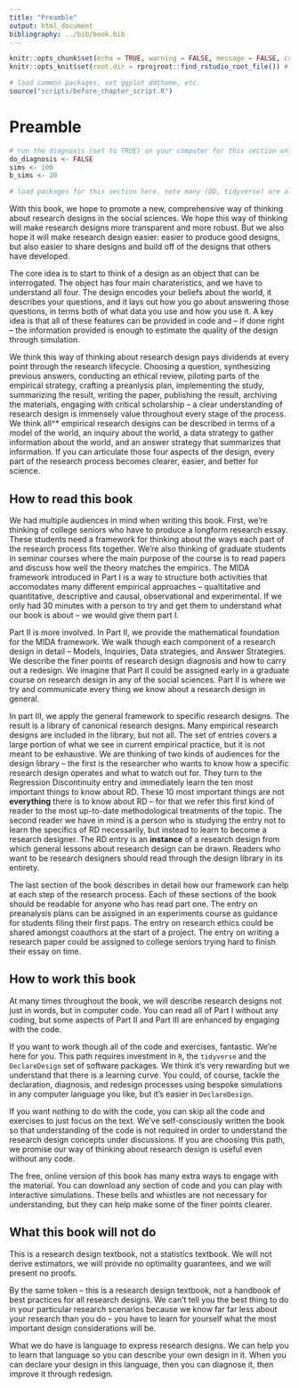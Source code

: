 ```yaml
---
title: "Preamble"
output: html_document
bibliography: ../bib/book.bib 
---
```


<!-- note do_bookdown is set in index.rmd, so we know if you're running just this .Rmd or compiling the book-->
```r
knitr::opts_chunk$set(echo = TRUE, warning = FALSE, message = FALSE, cache = FALSE)
knitr::opts_knit$set(root.dir = rprojroot::find_rstudio_root_file()) # files are all relative to RStudio project home
```

```r
# load common packages, set ggplot ddtheme, etc.
source("scripts/before_chapter_script.R")
```

<!-- start post here, do not edit above -->

# Preamble

<!-- make sure to rename the section title below -->

```r
# run the diagnosis (set to TRUE) on your computer for this section only before pushing to Github. no diagnosis will ever take place on github.
do_diagnosis <- FALSE
sims <- 100
b_sims <- 20
```

```r
# load packages for this section here. note many (DD, tidyverse) are already available, see scripts/package-list.R
```

<!-- How to use this book -->
<!-- Using code snippets (copy paste, download, etc.) -->

With this book, we hope to promote a new, comprehensive way of thinking about research designs in the social sciences. We hope this way of thinking will make research designs more transparent and more robust. But we also hope it will make research design easier: easier to produce good designs, but also easier to share designs and build off of the designs that others have developed.

The core idea is to start to think of a design as an object that can be interrogated. The object has four main charateristics, and we have to understand all four. The design encodes your beliefs about the world, it describes your questions, and it lays out how you go about answering those questions, in terms both of what data you use and how you use it. A key idea is that all of these features can be provided in code and -- if done right -- the information provided is enough to estimate the quality of the design through simulation.

We think this way of thinking about research design pays dividends at every point through the research lifecycle. Choosing a question, synthesizing previous answers, conducting an ethical review, piloting parts of the empirical strategy, crafting a preanlysis plan, implementing the study, summarizing the result, writing the paper, publishing the result, archiving the materials, engaging with critical scholarship -- a clear understanding of research design is immensely value throughout every stage of the process. We think all^* empirical research designs can be described in terms of a model of the world, an inquiry about the world, a data strategy to gather information about the world, and an answer strategy that summarizes that information. If you can articulate those four aspects of the design, every part of the research process becomes clearer, easier, and better for science.

## How to read this book

We had multiple audiences in mind when writing this book. First, we're thinking of college seniors who have to produce a longform research essay. These students need a framework for thinking about the ways each part of the research process fits together. We're also thinking of graduate students in seminar courses where the main purpose of the course is to read papers and discuss how well the theory matches the empirics. The MIDA framework introduced in Part I is a way to structure both activities that accomodates many different empirical approaches -- qualtitative and quantitative, descriptive and causal, observational and experimental. If we only had 30 minutes with a person to try and get them to understand what our book is about -- we would give them part I.

Part II is more involved. In Part II, we provide the mathematical foundation for the MIDA framework. We walk though each component of a research design in detail -- Models, Inquiries, Data strategies, and Answer Strategies. We describe the finer points of research design diagnosis and how to carry out a redesign. We imagine that Part II could be assigned early in a graduate course on research design in any of the social sciences. Part II is where we try and communicate every thing we know about a research design in general.

In part III, we apply the general framework to specific research designs. The result is a library of canonical research designs. Many empirical research designs are included in the library, but not all. The set of entries covers a large portion of what we see in current empirical practice, but it is not meant to be exhaustive. We are thinking of two kinds of audiences for the design library -- the first is the researcher who wants to know how a specific research design operates and what to watch out for. They turn to the Regression Discontinuity entry and immediately learn the ten most important things to know about RD. These 10 most important things are not **everything** there is to know about RD -- for that we refer this first kind of reader to the most up-to-date methodological treatments of the topic. The second reader we have in mind is a person who is studying the entry not to learn the specifics of RD necessarily, but instead to learn to become a research designer. The RD entry is an **instance** of a research design from which general lessons about research design can be drawn. Readers who want to be research designers should read through the design library in its entirety.

The last section of the book describes in detail how our framework can help at each step of the research process. Each of these sections of the book should be readable for anyone who has read part one. The entry on preanalysis plans can be assigned in an experiments course as guidance for students filing their first paps. The entry on research ethics could be shared amongst coauthors at the start of a project. The entry on writing a research paper could be assigned to college seniors trying hard to finish their essay on time. 


## How to **work** this book

At many times throughout the book, we will describe research designs not just in words, but in computer code. You can read all of Part I without any coding, but some aspects of Part II and Part III are enhanced by engaging with the code. 

If you want to work though all of the code and exercises, fantastic. We're here for you. This path requires investment in `R`, the `tidyverse` and the `DeclareDesign` set of software packages. We think it's very rewarding but we understand that there is a learning curve. You could, of course, tackle the declaration, diagnosis, and redesign processes using bespoke simulations in any computer language you like, but it's easier in `DeclareDesign`.

If you want nothing to do with the code, you can skip all the code and exercises to just focus on the text. We've self-consciously written the book so that understanding of the code is not required in order to understand the research design concepts under discussions. If you are choosing this path, we promise our way of thinking about research design is useful even without any code.

The free, online version of this book has many extra ways to engage with the material. You can download any section of code and you can play with interactive simulations. These bells and whistles are not necessary for understanding, but they can help make some of the finer points clearer.

## What this book will not do

This is a research design textbook, not a statistics textbook. We will not derive estimators, we will provide no optimality guarantees, and we will present no proofs.

By the same token -- this is a research design textbook, not a handbook of best practices for all research designs. We can't tell you the best thing to do in your particular research scenarios because we know far far less about your research than you do -- you have to learn for yourself what the most important design considerations will be.

What we do have is language to express research designs. We can help you to learn that language so you can describe your own design in it. When you can declare your design in this language, then you can diagnose it, then improve it through redesign.






<!-- For a researcher, being able to simulate a design puts you in a powerful position as you can then start assessing the conditions under which a design perfoms well or badly. -->

<!-- For a reader, a complete declaration lets you quickly examine the analytic core of a design. As you work through designs in this book we hope you will develop a nose for quickly parsing distinct parts of a design. Seeing what kind of model of the world presupposed by a design, what are the kinds of inquiries you might expect to see, what are the data strategies, what are analysis strategies, and how these all link together. -->


